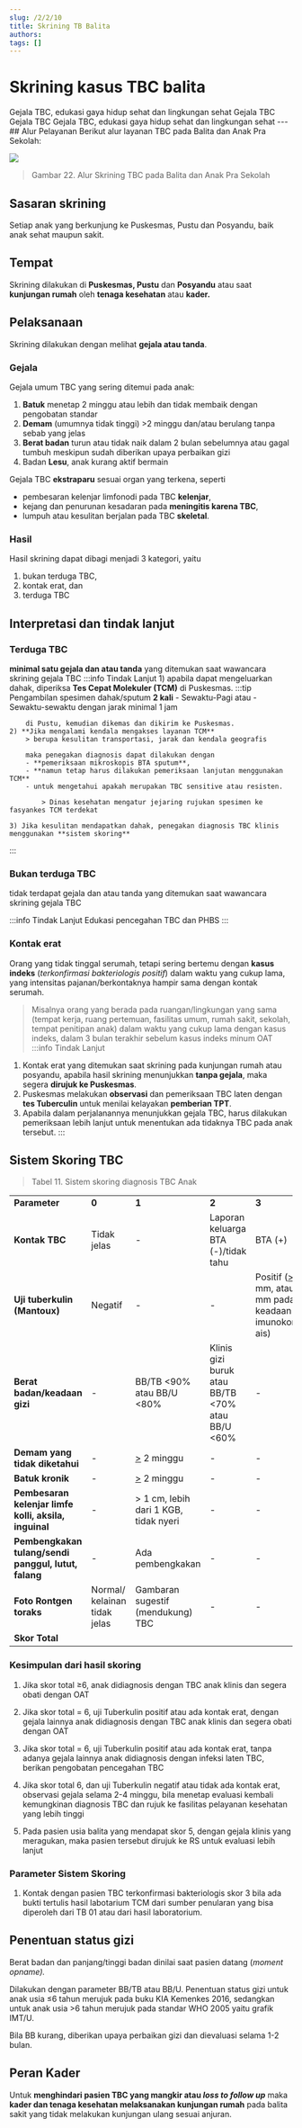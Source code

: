 ```yaml
---
slug: /2/2/10
title: Skrining TB Balita
authors: 
tags: []
---
```


# Skrining kasus TBC balita
<Tabs>
<TabItem value='puskesmas' label='Puskesmas'>
Gejala TBC, edukasi gaya hidup sehat dan lingkungan sehat
</TabItem>
<TabItem value='pustu' label='Pustu'>
Gejala TBC
</TabItem>
<TabItem value='posyandu' label='Posyandu'>
Gejala TBC
</TabItem>
<TabItem value='rumah' label='Kunjungan Rumah'>
Gejala TBC, edukasi gaya hidup sehat dan lingkungan sehat
</TabItem>
</Tabs>
---
## Alur Pelayanan
Berikut alur layanan TBC pada Balita dan Anak Pra Sekolah:

![](/ilm/image049.gif)

> Gambar 22. Alur Skrining TBC pada Balita dan Anak Pra Sekolah

## Sasaran skrining
Setiap anak yang berkunjung ke Puskesmas, Pustu dan Posyandu, baik anak sehat maupun sakit.
## Tempat
Skrining dilakukan di **Puskesmas, Pustu** dan **Posyandu** atau saat **kunjungan rumah** oleh **tenaga kesehatan** atau **kader.**
## Pelaksanaan
Skrining dilakukan dengan melihat **gejala atau tanda**.
### Gejala
Gejala umum TBC yang sering ditemui pada anak:
1) **Batuk** menetap 2 minggu atau lebih dan tidak membaik dengan pengobatan standar
2) **Demam** (umumnya tidak tinggi) >2 minggu dan/atau berulang tanpa sebab yang jelas
3) **Berat badan** turun atau tidak naik dalam 2 bulan sebelumnya atau gagal tumbuh meskipun sudah diberikan upaya perbaikan gizi
4) Badan **Lesu**, anak kurang aktif bermain

Gejala TBC **ekstraparu** sesuai organ yang terkena, seperti 
- pembesaran kelenjar limfonodi pada TBC **kelenjar**, 
- kejang dan penurunan kesadaran pada **meningitis karena TBC**, 
- lumpuh atau kesulitan berjalan pada TBC **skeletal**.

### Hasil 
Hasil skrining dapat dibagi menjadi 3 kategori, yaitu 
1. bukan terduga TBC, 
2. kontak erat, dan 
3. terduga TBC

## Interpretasi dan tindak lanjut 
### Terduga TBC
**minimal satu gejala dan atau tanda** yang ditemukan saat wawancara skrining gejala TBC
:::info Tindak Lanjut
    1) apabila dapat mengeluarkan dahak, diperiksa **Tes Cepat Molekuler (TCM)** di Puskesmas.
        :::tip Pengambilan spesimen
        dahak/sputum **2 kali**
        - Sewaktu-Pagi atau 
        - Sewaktu-sewaktu dengan jarak minimal 1 jam
        
        di Pustu, kemudian dikemas dan dikirim ke Puskesmas.
    2) **Jika mengalami kendala mengakses layanan TCM** 
        > berupa kesulitan transportasi, jarak dan kendala geografis 
        
        maka penegakan diagnosis dapat dilakukan dengan 
        - **pemeriksaan mikroskopis BTA sputum**, 
        - **namun tetap harus dilakukan pemeriksaan lanjutan menggunakan TCM** 
        - untuk mengetahui apakah merupakan TBC sensitive atau resisten. 
        
            > Dinas kesehatan mengatur jejaring rujukan spesimen ke fasyankes TCM terdekat

    3) Jika kesulitan mendapatkan dahak, penegakan diagnosis TBC klinis menggunakan **sistem skoring**
:::
### Bukan terduga TBC
tidak terdapat gejala dan atau tanda yang ditemukan saat wawancara skrining gejala TBC

:::info Tindak Lanjut
Edukasi pencegahan TBC dan PHBS
:::

### Kontak erat
Orang yang tidak tinggal serumah, tetapi sering bertemu dengan **kasus indeks** (*terkonfirmasi bakteriologis positif*) dalam waktu yang cukup lama, yang intensitas pajanan/berkontaknya hampir sama dengan kontak serumah.
> Misalnya orang yang berada pada ruangan/lingkungan yang sama (tempat kerja, ruang pertemuan, fasilitas umum, rumah sakit, sekolah, tempat penitipan anak) dalam waktu yang cukup lama dengan kasus indeks, dalam 3 bulan terakhir sebelum kasus indeks minum OAT
:::info Tindak Lanjut
1. Kontak erat yang ditemukan saat skrining pada kunjungan rumah atau posyandu, apabila hasil skrining menunjukkan **tanpa gejala**, maka segera **dirujuk ke Puskesmas**.
2. Puskesmas melakukan **observasi** dan pemeriksaan TBC laten dengan **tes Tuberculin** untuk menilai kelayakan **pemberian TPT**.
3. Apabila dalam perjalanannya menunjukkan gejala TBC, harus dilakukan pemeriksaan lebih lanjut untuk menentukan ada tidaknya TBC pada anak tersebut.
:::

## Sistem Skoring TBC

> Tabel 11. Sistem skoring diagnosis TBC Anak

<table>
 <tr>
  <td>
  <b>Parameter </b>
  </td>
  <td>
  <b>0 </b>
  </td>
  <td>
  <b>1 </b>
  </td>
  <td>
  <b>2 </b>
  </td>
  <td>
  <b>3 </b>
  </td>
 </tr>
 <tr>
  <td>
  <b>Kontak TBC </b>
  </td>
  <td>
  Tidak jelas 
  </td>
  <td>
  - 
  </td>
  <td>
  Laporan keluarga 
  BTA (-)/tidak tahu 
  </td>
  <td>
  BTA (+) 
  </td>
 </tr>
 <tr>
  <td>
  <b>Uji tuberkulin </b>
  <b>(Mantoux)</b>
  </td>
  <td>
  Negatif 
  </td>
  <td>
  - 
  </td>
  <td>
  - 
  </td>
  <td>
  Positif (<u>&gt;</u> 10 mm, atau <u>&gt;</u> 5 
  mm pada 
  keadaan 
  imunokomprom
  ais) 
  </td>
 </tr>
 <tr>
  <td>
  <b>Berat badan/keadaan </b>
  <b>gizi </b>
  </td>
  <td>
  - 
  </td>
  <td>
  BB/TB &lt;90% atau BB/U 
  &lt;80% 
  </td>
  <td>
  Klinis gizi buruk atau BB/TB 
  &lt;70% atau BB/U 
  &lt;60% 
  </td>
  <td>
  - 
  </td>
 </tr>
 <tr>
  <td>
  <b>Demam yang tidak diketahui </b>
  </td>
  <td>
  - 
  </td>
  <td>
  <u>&gt;</u> 2 minggu
  </td>
  <td>
  - 
  </td>
  <td>
  - 
  </td>
 </tr>
 <tr>
  <td>
  <b>Batuk kronik </b>
  </td>
  <td>
  - 
  </td>
  <td>
  <u>&gt;</u> 2 minggu
  </td>
  <td>
  - 
  </td>
  <td>
  - 
  </td>
 </tr>
 <tr>
  <td>
  <b>Pembesaran kelenjar limfe kolli, aksila, inguinal </b>
  </td>
  <td>
  - 
  </td>
  <td>
  &gt; 1 cm, lebih dari 1 KGB, tidak nyeri 
  </td>
  <td>
  - 
  </td>
  <td>
  - 
  </td>
 </tr>
 <tr>
  <td>
  <b>Pembengkakan tulang/sendi panggul, lutut, falang </b>
  </td>
  <td>
  - 
  </td>
  <td>
  Ada pembengkakan 
  </td>
  <td>
  - 
  </td>
  <td>
  - 
  </td>
 </tr>
 <tr>
  <td>
  <b>Foto Rontgen toraks </b>
  </td>
  <td>
  Normal/ kelainan tidak jelas 
  </td>
  <td>
  Gambaran sugestif 
  (mendukung) 
  TBC 
  </td>
  <td>
  - 
  </td>
  <td>
  - 
  </td>
 </tr>
 <tr>
  <td>
  <b>Skor
  Total </b>
  </td>
 </tr>
</table>

### Kesimpulan dari hasil skoring

1) Jika skor total ≥6, anak didiagnosis dengan TBC anak klinis dan segera obati dengan OAT

2) Jika skor total = 6, uji Tuberkulin positif atau ada kontak erat, dengan gejala lainnya anak didiagnosis dengan TBC anak klinis dan segera obati dengan OAT

3) Jika skor total = 6, uji Tuberkulin positif atau ada kontak erat, tanpa adanya gejala lainnya anak didiagnosis dengan infeksi laten TBC, berikan pengobatan pencegahan TBC

4) Jika skor total 6, dan uji Tuberkulin negatif atau tidak ada kontak erat, observasi gejala selama 2-4 minggu, bila menetap evaluasi kembali kemungkinan diagnosis TBC dan rujuk ke fasilitas pelayanan kesehatan yang lebih tinggi

5) Pada pasien usia balita yang mendapat skor 5, dengan gejala klinis yang meragukan, maka pasien tersebut dirujuk ke RS untuk evaluasi lebih lanjut

### Parameter Sistem Skoring

1) Kontak dengan pasien TBC terkonfirmasi bakteriologis skor 3 bila ada bukti tertulis hasil labotarium TCM dari sumber penularan yang bisa diperoleh dari TB 01 atau dari hasil laboratorium.

## Penentuan status gizi

Berat badan dan panjang/tinggi badan dinilai saat pasien datang (_moment opname)._

Dilakukan dengan parameter BB/TB atau BB/U. Penentuan status gizi untuk anak usia ≤6 tahun merujuk pada buku KIA Kemenkes 2016, sedangkan untuk anak usia >6 tahun merujuk pada standar WHO 2005 yaitu grafik IMT/U.

Bila BB kurang, diberikan upaya perbaikan gizi dan dievaluasi selama 1-2 bulan.

## Peran Kader

Untuk **menghindari pasien TBC yang mangkir atau _loss to follow up_** maka **kader dan tenaga kesehatan melaksanakan kunjungan rumah** pada balita sakit yang tidak melakukan kunjungan ulang sesuai anjuran.

